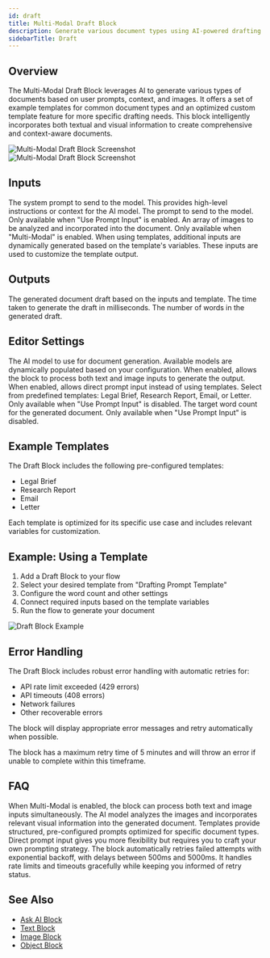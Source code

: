```yaml
---
id: draft
title: Multi-Modal Draft Block
description: Generate various document types using AI-powered drafting capabilities with text and image inputs
sidebarTitle: Draft
---
```


## Overview

The Multi-Modal Draft Block leverages AI to generate various types of documents based on user prompts, context, and images. It offers a set of example templates for common document types and an optimized custom template feature for more specific drafting needs. This block intelligently incorporates both textual and visual information to create comprehensive and context-aware documents.

<Frame className="block dark:hidden">
  <img src="/images/draft_block.png" alt="Multi-Modal Draft Block Screenshot" />
</Frame>
<Frame className="hidden dark:block">
  <img src="/images/draft_block.png" alt="Multi-Modal Draft Block Screenshot" />
</Frame>

## Inputs

<ParamField path="systemPrompt" type="string" optional>
  The system prompt to send to the model. This provides high-level instructions or context for the AI model.
</ParamField>

<ParamField path="prompt" type="string" optional>
  The prompt to send to the model. Only available when "Use Prompt Input" is enabled.
</ParamField>

<ParamField path="images" type="image[]" optional>
  An array of images to be analyzed and incorporated into the document. Only available when "Multi-Modal" is enabled.
</ParamField>

<ParamField path="(Template Variables)" type="string" optional>
  When using templates, additional inputs are dynamically generated based on the template's variables. These inputs are used to customize the template output.
</ParamField>

## Outputs

<ResponseField name="output" type="string">
  The generated document draft based on the inputs and template.
</ResponseField>

<ResponseField name="duration" type="number">
  The time taken to generate the draft in milliseconds.
</ResponseField>

<ResponseField name="wordCount" type="number">
  The number of words in the generated draft.
</ResponseField>

## Editor Settings

<ParamField path="AI Model" type="string" default="gpt-4">
  The AI model to use for document generation. Available models are dynamically populated based on your configuration.
</ParamField>

<ParamField path="Multi-Modal" type="boolean" default={false}>
  When enabled, allows the block to process both text and image inputs to generate the output.
</ParamField>

<ParamField path="Use Prompt Input" type="boolean" default={false}>
  When enabled, allows direct prompt input instead of using templates.
</ParamField>

<ParamField path="Drafting Prompt Template" type="string" default="Legal Brief">
  Select from predefined templates: Legal Brief, Research Report, Email, or Letter. Only available when "Use Prompt Input" is disabled.
</ParamField>

<ParamField path="Word Count" type="number" default={800} min={500} max={2000}>
  The target word count for the generated document. Only available when "Use Prompt Input" is disabled.
</ParamField>

## Example Templates

The Draft Block includes the following pre-configured templates:

- Legal Brief
- Research Report
- Email
- Letter

Each template is optimized for its specific use case and includes relevant variables for customization.

## Example: Using a Template

1. Add a Draft Block to your flow
2. Select your desired template from "Drafting Prompt Template"
3. Configure the word count and other settings
4. Connect required inputs based on the template variables
5. Run the flow to generate your document

<Frame>
  <img src="/images/draft-block-example.png" alt="Draft Block Example" />
</Frame>

## Error Handling

The Draft Block includes robust error handling with automatic retries for:
- API rate limit exceeded (429 errors)
- API timeouts (408 errors)
- Network failures
- Other recoverable errors

The block will display appropriate error messages and retry automatically when possible.

<Warning>
  The block has a maximum retry time of 5 minutes and will throw an error if unable to complete within this timeframe.
</Warning>

## FAQ

<AccordionGroup>
  <Accordion title="How does Multi-Modal drafting work?">
    When Multi-Modal is enabled, the block can process both text and image inputs simultaneously. The AI model analyzes the images and incorporates relevant visual information into the generated document.
  </Accordion>

  <Accordion title="What's the difference between using a template and direct prompt input?">
    Templates provide structured, pre-configured prompts optimized for specific document types. Direct prompt input gives you more flexibility but requires you to craft your own prompting strategy.
  </Accordion>

  <Accordion title="How are retries handled?">
    The block automatically retries failed attempts with exponential backoff, with delays between 500ms and 5000ms. It handles rate limits and timeouts gracefully while keeping you informed of retry status.
  </Accordion>
</AccordionGroup>

## See Also

- [Ask AI Block](/block-reference/ai/ask-ai)
- [Text Block](/block-reference/data/text)
- [Image Block](/block-reference/data/image)
- [Object Block](/block-reference/data/object)
